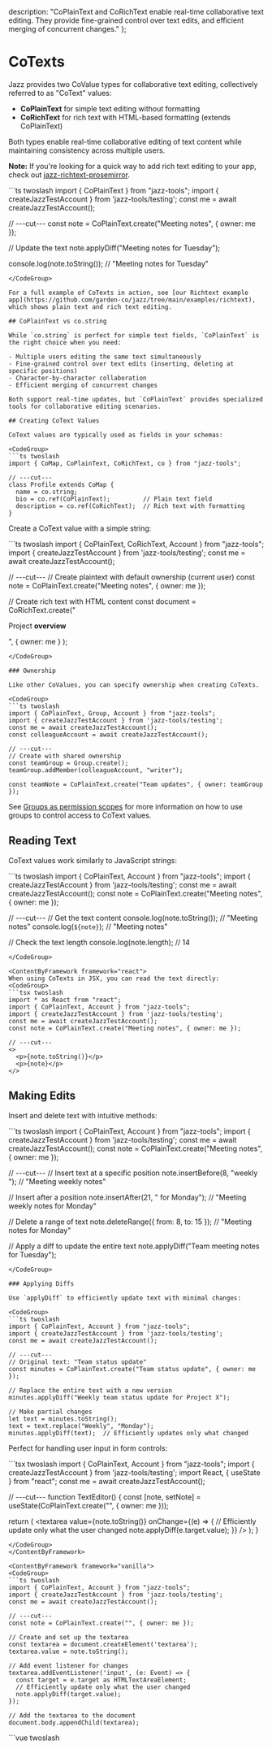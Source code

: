 
  description: "CoPlainText and CoRichText enable real-time collaborative text editing. They provide fine-grained control over text edits, and efficient merging of concurrent changes."
};

# CoTexts

Jazz provides two CoValue types for collaborative text editing, collectively referred to as "CoText" values:

- **CoPlainText** for simple text editing without formatting
- **CoRichText** for rich text with HTML-based formatting (extends CoPlainText)

Both types enable real-time collaborative editing of text content while maintaining consistency across multiple users.

**Note:** If you're looking for a quick way to add rich text editing to your app, check out [jazz-richtext-prosemirror](#using-rich-text-with-prosemirror).

<CodeGroup>
```ts twoslash
import { CoPlainText } from "jazz-tools";
import { createJazzTestAccount } from 'jazz-tools/testing';
const me = await createJazzTestAccount();

// ---cut---
const note = CoPlainText.create("Meeting notes", { owner: me });

// Update the text
note.applyDiff("Meeting notes for Tuesday");

console.log(note.toString());  // "Meeting notes for Tuesday"
```
</CodeGroup>

For a full example of CoTexts in action, see [our Richtext example app](https://github.com/garden-co/jazz/tree/main/examples/richtext), which shows plain text and rich text editing.

## CoPlainText vs co.string

While `co.string` is perfect for simple text fields, `CoPlainText` is the right choice when you need:

- Multiple users editing the same text simultaneously
- Fine-grained control over text edits (inserting, deleting at specific positions)
- Character-by-character collaboration
- Efficient merging of concurrent changes

Both support real-time updates, but `CoPlainText` provides specialized tools for collaborative editing scenarios.

## Creating CoText Values

CoText values are typically used as fields in your schemas:

<CodeGroup>
```ts twoslash
import { CoMap, CoPlainText, CoRichText, co } from "jazz-tools";

// ---cut---
class Profile extends CoMap {
  name = co.string;
  bio = co.ref(CoPlainText);         // Plain text field
  description = co.ref(CoRichText);  // Rich text with formatting
}
```
</CodeGroup>

Create a CoText value with a simple string:

<CodeGroup>
```ts twoslash
import { CoPlainText, CoRichText, Account } from "jazz-tools";
import { createJazzTestAccount } from 'jazz-tools/testing';
const me = await createJazzTestAccount();

// ---cut---
// Create plaintext with default ownership (current user)
const note = CoPlainText.create("Meeting notes", { owner: me });

// Create rich text with HTML content
const document = CoRichText.create("<p>Project <strong>overview</strong></p>",
  { owner: me }
);
```
</CodeGroup>

### Ownership

Like other CoValues, you can specify ownership when creating CoTexts.

<CodeGroup>
```ts twoslash
import { CoPlainText, Group, Account } from "jazz-tools";
import { createJazzTestAccount } from 'jazz-tools/testing';
const me = await createJazzTestAccount();
const colleagueAccount = await createJazzTestAccount();

// ---cut---
// Create with shared ownership
const teamGroup = Group.create();
teamGroup.addMember(colleagueAccount, "writer");

const teamNote = CoPlainText.create("Team updates", { owner: teamGroup });
```
</CodeGroup>

See [Groups as permission scopes](/docs/groups/intro) for more information on how to use groups to control access to CoText values.

## Reading Text

CoText values work similarly to JavaScript strings:

<CodeGroup>
```ts twoslash
import { CoPlainText, Account } from "jazz-tools";
import { createJazzTestAccount } from 'jazz-tools/testing';
const me = await createJazzTestAccount();
const note = CoPlainText.create("Meeting notes", { owner: me });

// ---cut---
// Get the text content
console.log(note.toString());  // "Meeting notes"
console.log(`${note}`);    // "Meeting notes"

// Check the text length
console.log(note.length);      // 14
```
</CodeGroup>

<ContentByFramework framework="react">
When using CoTexts in JSX, you can read the text directly:
<CodeGroup>
```tsx twoslash
import * as React from "react";
import { CoPlainText, Account } from "jazz-tools";
import { createJazzTestAccount } from 'jazz-tools/testing';
const me = await createJazzTestAccount();
const note = CoPlainText.create("Meeting notes", { owner: me });

// ---cut---
<>
  <p>{note.toString()}</p>
  <p>{note}</p>
</>
```
</CodeGroup>
</ContentByFramework>

## Making Edits

Insert and delete text with intuitive methods:

<CodeGroup>
```ts twoslash
import { CoPlainText, Account } from "jazz-tools";
import { createJazzTestAccount } from 'jazz-tools/testing';
const me = await createJazzTestAccount();
const note = CoPlainText.create("Meeting notes", { owner: me });

// ---cut---
// Insert text at a specific position
note.insertBefore(8, "weekly ");  // "Meeting weekly notes"

// Insert after a position
note.insertAfter(21, " for Monday");  // "Meeting weekly notes for Monday"

// Delete a range of text
note.deleteRange({ from: 8, to: 15 });  // "Meeting notes for Monday"

// Apply a diff to update the entire text
note.applyDiff("Team meeting notes for Tuesday");
```
</CodeGroup>

### Applying Diffs

Use `applyDiff` to efficiently update text with minimal changes:

<CodeGroup>
```ts twoslash
import { CoPlainText, Account } from "jazz-tools";
import { createJazzTestAccount } from 'jazz-tools/testing';
const me = await createJazzTestAccount();

// ---cut---
// Original text: "Team status update"
const minutes = CoPlainText.create("Team status update", { owner: me });

// Replace the entire text with a new version
minutes.applyDiff("Weekly team status update for Project X");

// Make partial changes
let text = minutes.toString();
text = text.replace("Weekly", "Monday");
minutes.applyDiff(text);  // Efficiently updates only what changed
```
</CodeGroup>

Perfect for handling user input in form controls:

<ContentByFramework framework="react">
<CodeGroup>
```tsx twoslash
import { CoPlainText, Account } from "jazz-tools";
import { createJazzTestAccount } from 'jazz-tools/testing';
import React, { useState } from "react";
const me = await createJazzTestAccount();

// ---cut---
function TextEditor() {
  const [note, setNote] = useState(CoPlainText.create("", { owner: me }));
  
  return (
    <textarea
      value={note.toString()}
      onChange={(e) => {
        // Efficiently update only what the user changed
        note.applyDiff(e.target.value);
      }}
    />
  );
}
```
</CodeGroup>
</ContentByFramework>

<ContentByFramework framework="vanilla">
<CodeGroup>
```ts twoslash
import { CoPlainText, Account } from "jazz-tools";
import { createJazzTestAccount } from 'jazz-tools/testing';
const me = await createJazzTestAccount();

// ---cut---
const note = CoPlainText.create("", { owner: me });

// Create and set up the textarea
const textarea = document.createElement('textarea');
textarea.value = note.toString();

// Add event listener for changes
textarea.addEventListener('input', (e: Event) => {
  const target = e.target as HTMLTextAreaElement;
  // Efficiently update only what the user changed
  note.applyDiff(target.value);
});

// Add the textarea to the document
document.body.appendChild(textarea);
```
</CodeGroup>
</ContentByFramework>

<ContentByFramework framework="vue">
<CodeGroup>
```vue twoslash
<script setup lang="ts">
import { ref, onMounted } from 'vue';
import { CoPlainText } from "jazz-tools";
import { createJazzTestAccount } from 'jazz-tools/testing';

const note = ref(null);
const textContent = ref("");

onMounted(async () => {
  const me = await createJazzTestAccount();
  note.value = CoPlainText.create("", { owner: me });
  textContent.value = note.value.toString();
});

function updateText(e) {
  if (note.value) {
    note.value.applyDiff(e.target.value);
    textContent.value = note.value.toString();
  }
}
</script>

<template>
  <textarea 
    :value="textContent"
    @input="updateText"
  />
</template>
```
</CodeGroup>
</ContentByFramework>

<ContentByFramework framework="svelte">
<CodeGroup>
```svelte twoslash
<script lang="ts">
import { CoPlainText, Account } from "jazz-tools";
import { createJazzTestAccount } from 'jazz-tools/testing';
const me = await createJazzTestAccount();

const note = CoPlainText.create("", { owner: me });
</script>

<textarea
  value={note.toString()}
  oninput={e => note.applyDiff(e.target.value)}
/>
```
</CodeGroup>
</ContentByFramework>

## Using Rich Text with ProseMirror

Jazz provides a dedicated plugin for integrating CoRichText with the popular ProseMirror editor. This plugin, [`jazz-richtext-prosemirror`](https://www.npmjs.com/package/jazz-richtext-prosemirror), enables bidirectional synchronization between your CoRichText instances and ProseMirror editors.

### ProseMirror Plugin Features

- **Bidirectional Sync**: Changes in the editor automatically update the CoRichText and vice versa
- **Real-time Collaboration**: Multiple users can edit the same document simultaneously
- **HTML Conversion**: Automatically converts between HTML (used by CoRichText) and ProseMirror's document model

### Installation

<CodeGroup>
```bash
pnpm add jazz-richtext-prosemirror \
  prosemirror-view \
  prosemirror-state \
  prosemirror-schema-basic
```
</CodeGroup>

### Integration

<ContentByFramework framework="react-native">
We don't currently have a React Native-specific example, but you need help you can [request one](https://github.com/garden-co/jazz/issues/new), or ask on [Discord](https://discord.gg/utDMjHYg42).
</ContentByFramework>

<ContentByFramework framework="react-native-expo">
We don't currently have a React Native Expo-specific example, but you need help please [request one](https://github.com/garden-co/jazz/issues/new), or ask on [Discord](https://discord.gg/utDMjHYg42).
</ContentByFramework>

<ContentByFramework framework={["react", "react-native", "react-native-expo"]}>
For use with React:
<CodeGroup>
```tsx twoslash
class JazzProfile extends Profile {
  bio = co.ref(CoRichText);
}

class JazzAccount extends Account {
  profile = co.ref(JazzProfile);
}

declare module "jazz-react" {
  interface Register {
    Account: JazzAccount;
  }
}

import { useAccount, useCoState } from "jazz-react";
import { CoRichText, Account, Profile, co } from "jazz-tools";
import React, { useEffect, useRef } from "react";
// ---cut---
// RichTextEditor.tsx
import { createJazzPlugin } from "jazz-richtext-prosemirror";
import { exampleSetup } from "prosemirror-example-setup";
import { schema } from "prosemirror-schema-basic";
import { EditorState } from "prosemirror-state";
import { EditorView } from "prosemirror-view";

function RichTextEditor() {
  const { me } = useAccount({ resolve: { profile: true } });
  const editorRef = useRef<HTMLDivElement>(null);
  const viewRef = useRef<EditorView | null>(null);

  useEffect(() => {
    if (!me?.profile.bio || !editorRef.current) return;

    // Create the Jazz plugin for ProseMirror
    // Providing a CoRichText instance to the plugin to automatically sync changes
    const jazzPlugin = createJazzPlugin(me.profile.bio); // [!code ++]

    // Set up ProseMirror with the Jazz plugin
    if (!viewRef.current) {
      viewRef.current = new EditorView(editorRef.current, {
        state: EditorState.create({
          schema,
          plugins: [
            ...exampleSetup({ schema }),
            jazzPlugin, // [!code ++]
          ],
        }),
      });
    }

    return () => {
      if (viewRef.current) {
        viewRef.current.destroy();
        viewRef.current = null;
      }
    };
  }, [me?.profile.bio?.id]);

  if (!me) return null;

  return (
    <div className="border rounded">
      <div ref={editorRef} className="p-2" />
    </div>
  );
}
```
</CodeGroup>
</ContentByFramework>

<ContentByFramework framework="svelte">
We don't currently have a Svelte-specific example, but you need help you can [request one](https://github.com/garden-co/jazz/issues/new), or ask on [Discord](https://discord.gg/utDMjHYg42).
</ContentByFramework>

<ContentByFramework framework="vue">
We don't currently have a Vue-specific example, but you need help you can [request one](https://github.com/garden-co/jazz/issues/new), or ask on [Discord](https://discord.gg/utDMjHYg42).
</ContentByFramework>

<ContentByFramework framework={["vanilla", "svelte", "vue", "react-native", "react-native-expo"]}>
For use without a framework:
<CodeGroup>
```js twoslash
import { CoRichText } from "jazz-tools";
import { createJazzPlugin } from "jazz-richtext-prosemirror";
import { exampleSetup } from "prosemirror-example-setup";
import { schema } from "prosemirror-schema-basic";
import { EditorState } from "prosemirror-state";
import { EditorView } from "prosemirror-view";

function setupRichTextEditor(coRichText, container) {
  // Create the Jazz plugin for ProseMirror
  // Providing a CoRichText instance to the plugin to automatically sync changes
  const jazzPlugin = createJazzPlugin(coRichText); // [!code ++]
  
  // Set up ProseMirror with Jazz plugin
  const view = new EditorView(container, {
    state: EditorState.create({
      schema,
      plugins: [
        ...exampleSetup({ schema }),
        jazzPlugin, // [!code ++]
      ],
    }),
  });
  
  // Return cleanup function
  return () => {
    view.destroy();
  };
}

// Usage
const document = CoRichText.create("<p>Initial content</p>", { owner: me });
const editorContainer = document.getElementById("editor");
const cleanup = setupRichTextEditor(document, editorContainer);

// Later when done with the editor
cleanup();
```
</CodeGroup>
</ContentByFramework>
